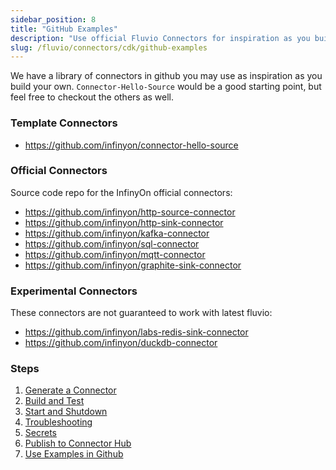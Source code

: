 ```yaml
---
sidebar_position: 8
title: "GitHub Examples"
description: "Use official Fluvio Connectors for inspiration as you build your own."
slug: /fluvio/connectors/cdk/github-examples
---
```


We have a library of connectors in github you may use as inspiration as you build your own. `Connector-Hello-Source` would be a good starting point, but feel free to checkout the others as well.

### Template Connectors

* https://github.com/infinyon/connector-hello-source

### Official Connectors

Source code repo for the InfinyOn official connectors:

* https://github.com/infinyon/http-source-connector
* https://github.com/infinyon/http-sink-connector
* https://github.com/infinyon/kafka-connector
* https://github.com/infinyon/sql-connector
* https://github.com/infinyon/mqtt-connector
* https://github.com/infinyon/graphite-sink-connector

### Experimental Connectors

These connectors are not guaranteed to work with latest fluvio:

* https://github.com/infinyon/labs-redis-sink-connector
* https://github.com/infinyon/duckdb-connector

### Steps

1. [Generate a Connector](/docs/fluvio/connectors/cdk/generate)
2. [Build and Test](/docs/fluvio/connectors/cdk/build)
3. [Start and Shutdown](/docs/fluvio/connectors/cdk/start-shutdown)
4. [Troubleshooting](/docs/fluvio/connectors/cdk/troubleshooting)
5. [Secrets](/docs/fluvio/connectors/cdk/secrets)
6. [Publish to Connector Hub](/docs/fluvio/connectors/cdk/publish)
7. [Use Examples in Github](/docs/fluvio/connectors/cdk/github-examples)
